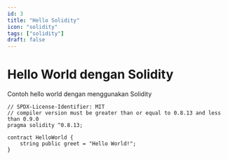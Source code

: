 ```yaml
---
id: 3
title: "Hello Solidity"
icon: "solidity"
tags: ["solidity"]
draft: false
---
```


# Hello World dengan Solidity

Contoh hello world dengan menggunakan Solidity

```solidity
// SPDX-License-Identifier: MIT
// compiler version must be greater than or equal to 0.8.13 and less than 0.9.0
pragma solidity ^0.8.13;

contract HelloWorld {
    string public greet = "Hello World!";
}
```